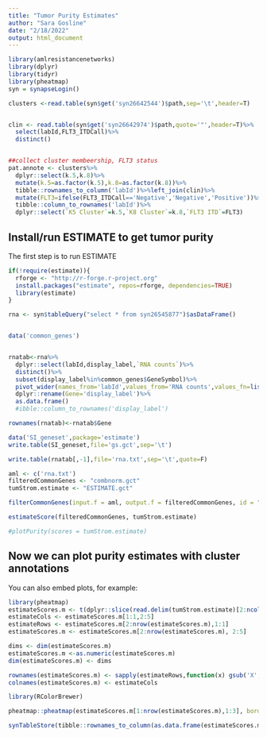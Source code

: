 ```yaml
---
title: "Tumor Purity Estimates"
author: "Sara Gosline"
date: "2/18/2022"
output: html_document
---
```


```r
library(amlresistancenetworks)
library(dplyr)
library(tidyr)
library(pheatmap)
syn = synapseLogin()

clusters <-read.table(syn$get('syn26642544')$path,sep='\t',header=T)


clin <- read.table(syn$get('syn26642974')$path,quote='"',header=T)%>%
  select(labId,FLT3_ITDCall)%>%
  distinct()


##collect cluster membeership, FLT3 status
pat.annote <- clusters%>%
  dplyr::select(k.5,k.8)%>%
  mutate(k.5=as.factor(k.5),k.8=as.factor(k.8))%>%
  tibble::rownames_to_column('labId')%>%left_join(clin)%>%
  mutate(FLT3=ifelse(FLT3_ITDCall=='Negative','Negative','Positive'))%>%
  tibble::column_to_rownames('labId')%>%
  dplyr::select(`K5 Cluster`=k.5,`K8 Cluster`=k.8,`FLT3 ITD`=FLT3)

```

## Install/run ESTIMATE to get tumor purity

The first step is to run ESTIMATE

```r

if(!require(estimate)){
  rforge <- "http://r-forge.r-project.org"
  install.packages("estimate", repos=rforge, dependencies=TRUE)
  library(estimate)
}

rna <- syn$tableQuery("select * from syn26545877")$asDataFrame()


data('common_genes')


rnatab<-rna%>%
  dplyr::select(labId,display_label,`RNA counts`)%>%
  distinct()%>%
  subset(display_label%in%common_genes$GeneSymbol)%>%
  pivot_wider(names_from='labId',values_from='RNA counts',values_fn=list(`RNA counts`=mean))%>%
  dplyr::rename(Gene='display_label')%>%
  as.data.frame()
  #ibble::column_to_rownames('display_label')

rownames(rnatab)<-rnatab$Gene

data('SI_geneset',package='estimate')
write.table(SI_geneset,file='gs.gct',sep='\t')

write.table(rnatab[,-1],file='rna.txt',sep='\t',quote=F)

aml <- c('rna.txt')
filteredCommonGenes <- "combnorm.gct"
tumStrom.estimate <- "ESTIMATE.gct"

filterCommonGenes(input.f = aml, output.f = filteredCommonGenes, id = "GeneSymbol")

estimateScore(filteredCommonGenes, tumStrom.estimate)

#plotPurity(scores = tumStrom.estimate)


```

## Now we can plot purity estimates with cluster annotations

You can also embed plots, for example:

```r
library(pheatmap)
estimateScores.m <- t(dplyr::slice(read.delim(tumStrom.estimate)[2:ncol(rnatab)], 2:6))
estimateCols <- estimateScores.m[1:1,2:5]
estimateRows <- estimateScores.m[2:nrow(estimateScores.m),1:1]
estimateScores.m <- estimateScores.m[2:nrow(estimateScores.m), 2:5]

dims <- dim(estimateScores.m)
estimateScores.m <-as.numeric(estimateScores.m)
dim(estimateScores.m) <- dims

rownames(estimateScores.m) <- sapply(estimateRows,function(x) gsub('X','',gsub('.','-',x,fixed=T)))
colnames(estimateScores.m) <- estimateCols

library(RColorBrewer)

pheatmap::pheatmap(estimateScores.m[1:nrow(estimateScores.m),1:3], border = "gray", cellwidth = 8, cluster_cols = FALSE,annotation_row=pat.annote,labels_row = rep('',nrow(estimateScores.m)),filename='estimateResult.pdf')

synTableStore(tibble::rownames_to_column(as.data.frame(estimateScores.m),'sampleID'),'ESTIMATE tumor purity','syn22128879')
```



